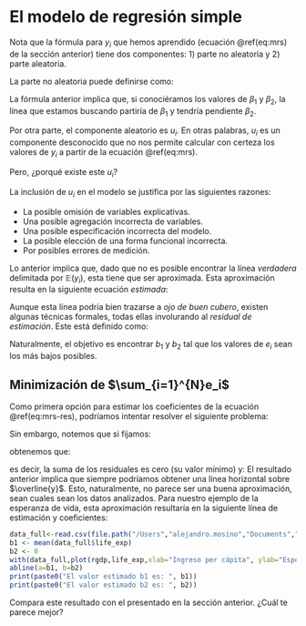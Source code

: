 # El modelo de regresión simple

Nota que la fórmula para $y_i$ que hemos aprendido (ecuación \@ref(eq:mrs) de la sección anterior) tiene dos componentes: 1) parte no aleatoria y 2) parte aleatoria.

La parte no aleatoria puede definirse como:

\begin{equation}
\mathbb{E}(y_i | x_i) = \beta_1 + \beta_2 x_i.
\end{equation}

La fórmula anterior implica que, si conociéramos los valores de $\beta_1$ y $\beta_2$, la línea que estamos buscando partiría de $\beta_1$ y tendría pendiente $\beta_2$.

Por otra parte, el componente aleatorio es $u_i$. En otras palabras, $u_i$ es un componente desconocido que no nos permite calcular con certeza los valores de $y_i$ a partir de la ecuación \@ref(eq:mrs). 

Pero, ¿porqué existe este $u_i$?

La inclusión de $u_i$ en el modelo se justifica por las siguientes razones:

* La posible omisión de variables explicativas.
* Una posible agregación incorrecta de variables.
* Una posible especificación incorrecta del modelo.
* La posible elección de una forma funcional incorrecta.
* Por posibles errores de medición.

Lo anterior implica que, dado que no es posible encontrar la línea _verdadera_ delimitada por $\mathbb{E}(y_i)$, esta tiene que ser aproximada. Esta aproximación resulta en la siguiente ecuación _estimada_:


\begin{equation}
\widehat{y}_i= b_1 + b_2 x_i.
\end{equation}

Aunque esta línea podría bien trazarse a _ojo de buen cubero_, existen algunas técnicas formales, todas ellas involurando al _residual de estimación_. Este está definido como:

\begin{align}
e_i &= y_i - \widehat{y}_i \\
    &= y_i - b_1 - b_2 x_i (\#eq:mrs-res)
\end{align}

Naturalmente, el objetivo es encontrar  $b_1$ y $b_2$ tal que los valores de $e_i$ sean los más bajos posibles.

## Minimización de $\sum_{i=1}^{N}e_i$

Como primera opción para estimar los coeficientes de la ecuación \@ref(eq:mrs-res), podríamos intentar resolver el siguiente problema:

\begin{align}
\min_{b_1,b_2}\sum_{i=1}^{N}e_i &= \min_{b_1,b_2}\sum_{i=1}^{N}(y_i - \widehat{y}_i)\\
&= \min_{b_1,b_2}\sum_{i=1}^{N}(y_i - y_i - b_1 - b_2 x_i).
\end{align}

Sin embargo, notemos que si fijamos:

\begin{align}
b_1 &= \overline{y}=\frac{1}{N} \sum_{i=1}^{N} y_i\\
b_2 &= 0,
\end{align}
obtenemos que:

\begin{equation}
\sum_{i=1}^{N}e_i = 0,
\end{equation}
es decir, la suma de los residuales es cero (su valor mínimo) y:
\begin{equation}
\widehat{y}_i = \overline{y}.
\end{equation}
El resultado anterior implica que siempre podríamos obtener una línea horizontal sobre $\overline{y}$. Esto, naturalmente, no parece ser una buena aproximación, sean cuales sean los datos analizados. Para nuestro ejemplo de la esperanza de vida, esta aproximación resultaría en la siguiente línea de estimación y coeficientes:

```r
data_full<-read.csv(file.path("/Users","alejandro.mosino","Documents","github","econometria--R_book","_data_econometria","lif_exp.csv"), header=TRUE, sep=",")
b1 <- mean(data_full$life_exp)
b2 <- 0
with(data_full,plot(rgdp,life_exp,xlab="Ingreso per cápita", ylab="Esperanza de vida"))
abline(a=b1, b=b2)
print(paste0("El valor estimado b1 es: ", b1))
print(paste0("El valor estimado b2 es: ", b2))
```

Compara este resultado con el presentado en la sección anterior. ¿Cuál te parece mejor?


